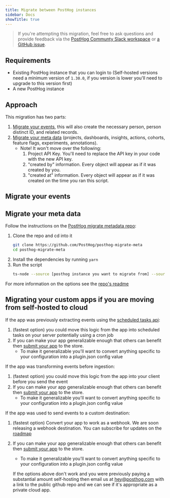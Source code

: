 ```yaml
---
title: Migrate between PostHog instances
sidebar: Docs
showTitle: true
---
```



> If you're attempting this migration, feel free to ask questions and provide feedback via the [PostHog Communty Slack workspace](/slack) or [a GitHub issue](https://github.com/PostHog/posthog.com/issues).

## Requirements

- Existing PostHog instance that you can login to (Self-hosted versions need a minimum version of `1.30.0`, if you version is lower you'll need to upgrade to this version first)
- A new PostHog instance

## Approach

This migration has two parts:
1. [Migrate your events](#migrate-your-events), this will also create the necessary person, person distinct ID, and related records.
2. [Migrate your meta data](#migrate-your-meta-data) (projects, dashboards, insights, actions, cohorts, feature flags, experiments, annotations).
   - Note! It won't move over the following:
     1. Project API Key. You'll need to replace the API key in your code with the new API key.
     2. "created by" information. Every object will appear as if it was created by you.
     3. "created at" information. Every object will appear as if it was created on the time you ran this script.

## Migrate your events

<MigratingEvents/>

## Migrate your meta data

Follow the instructions on the [PostHog migrate metadata repo](https://github.com/PostHog/posthog-migrate-meta):
1. Clone the repo and cd into it
   ```bash
   git clone https://github.com/PostHog/posthog-migrate-meta
   cd posthog-migrate-meta
   ```
2. Install the dependencies by running `yarn`
3. Run the script
    ```bash
    ts-node --source [posthog instance you want to migrate from] --sourcekey [personal api key for that instance] --destination [posthog instance you want to migrate to.] --destinationkey [personal api key for destination instance]
    ```

For more information on the options see the [repo's readme](https://github.com/PostHog/posthog-migrate-meta)

## Migrating your custom apps if you are moving from self-hosted to cloud

If the app was previously extracting events using the [scheduled tasks api](/docs/apps/build/reference#scheduled-tasks):
1. (fastest option) you could move this logic from the app into scheduled tasks on your server potentially using a cron job
2. If you can make your app generalizable enough that others can benefit then [submit your app](https://posthog.com/docs/apps/build/tutorial#submitting-your-app) to the store.
   - To make it generalizable you'll want to convert anything specific to your configuration into a plugin.json config value

If the app was transforming events before ingestion:
1. (fastest option) you could move this logic from the app into your client before you send the event
2. If you can make your app generalizable enough that others can benefit then [submit your app](https://posthog.com/docs/apps/build/tutorial#submitting-your-app) to the store.
   - To make it generalizable you'll want to convert anything specific to your configuration into a plugin.json config value

If the app was used to send events to a custom destination:
1. (fastest option) Convert your app to work as a webhook. We are soon releasing a webhook destination. You can subscribe for updates on the [roadmap](https://github.com/PostHog/posthog/issues/13989)
2. If you can make your app generalizable enough that others can benefit then [submit your app](https://posthog.com/docs/apps/build/tutorial#submitting-your-app) to the store.
   - To make it generalizable you'll want to convert anything specific to your configuration into a plugin.json config value

   If the options above don't work and you were previously paying a substantial amount self-hosting then email us at [hey@posthog.com](mailto:hey@posthog.com) with a link to the public github repo and we can see if it's appropriate as a private cloud app.
